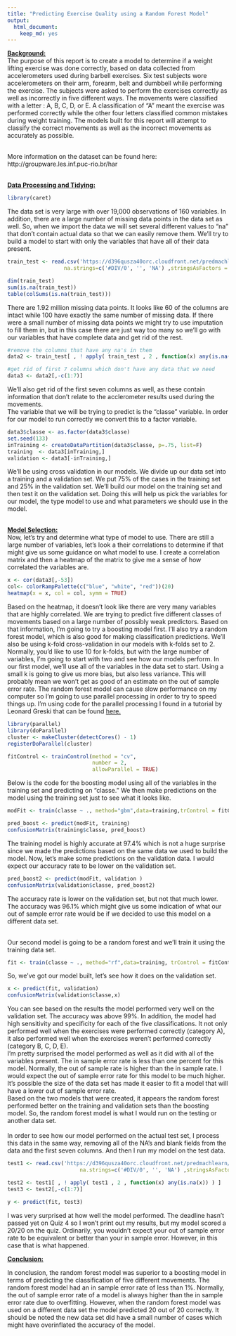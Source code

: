 ```yaml
---
title: "Predicting Exercise Quality using a Random Forest Model"
output: 
  html_document: 
    keep_md: yes
---
```

<b><u>Background:</u></b><br>
The purpose of this report is to create a model to determine if a weight lifting exercise was done correctly, based on data collected from accelerometers used during barbell exercises.  Six test subjects wore accelerometers on their arm, forearm, belt and dumbbell while performing the exercise.   The subjects were asked to perform the exercises correctly as well as incorrectly in five different ways.  The movements were classified with a letter : A, B, C, D, or E.  A classification of "A" meant the exercise was performed correctly while the other four letters classified common mistakes during weight training.     The models built for this report will attempt to classify the correct movements as well as the incorrect movements as accurately as possible.<br><br>

More information on the dataset can be found here: <br>
http://groupware.les.inf.puc-rio.br/har<br><br>

<b><u>Data Processing and Tidying:</u></b><br>


```r
library(caret)
```
The data set is very large with over 19,000 observations of 160 variables.  In addition, there are a large number of missing data points in the data set as well.  So, when we import the data we will set several different values to "na" that don't contain actual data so that we can easily remove them.  We'll try to build a model to start with only the variables that have all of their data present.


```r
train_test <- read.csv('https://d396qusza40orc.cloudfront.net/predmachlearn/pml-training.csv', 
                  na.strings=c('#DIV/0', '', 'NA') ,stringsAsFactors = F)

dim(train_test)
sum(is.na(train_test))
table(colSums(is.na(train_test)))
```
There are 1.92 million missing data points.  It looks like 60 of the columns are intact while 100 have exactly the same number of missing data.  If there were a small number of missing data points we might try to use imputation to fill them in, but in this case there are just way too many so we'll go with our variables that have complete data and get rid of the rest.

```r
#remove the columns that have any na's in them
data2 <- train_test[ , ! apply( train_test , 2 , function(x) any(is.na(x)) ) ]

#get rid of first 7 columns which don't have any data that we need
data3 <- data2[,-c(1:7)]
```
We'll also get rid of the first seven columns as well, as these contain information that don't relate to the acclerometer results used during the movements.<br>
The variable that we will be trying to predict is the "classe" variable.  In order for our model to run correctly we convert this to a factor variable.
```r
data3$classe <- as.factor(data3$classe)
set.seed(133)
inTraining <- createDataPartition(data3$classe, p=.75, list=F)
training  <- data3[inTraining,]
validation <- data3[-inTraining,]
```
We'll be using cross validation in our models. We divide up our data set into a training and a validation set.  We put 75% of the cases in the training set and 25% in the validation set.  We'll build our model on the training set and then test it on the validation set.  Doing this will help us pick the variables for our model, the type model to use and what parameters we should use in the model.<br><br>

<b><u>Model Selection:</u></b><br>
Now, let's try and determine what type of model to use.  There are still a large number of variables, let's look a their correlations to determine if that might give us some guidance on what model to use.  I create a correlation matrix and then a heatmap of the matrix to give me a sense of how correlated the variables are.

```r
x <- cor(data3[,-53])
col<- colorRampPalette(c("blue", "white", "red"))(20)
heatmap(x = x, col = col, symm = TRUE)
```


Based on the heatmap, it doesn't look like there are very many variables that are highly correlated.  We are trying to predict five different classes of movements based on a large number of possibly weak predictors.  Based on that information, I'm going to try a boosting model first.  I'll also try a random forest model, which is also good for making classification predictions.  We'll also be using k-fold cross-validation in our models with k-folds set to 2.  Normally, you'd like to use 10 for k-folds, but with the large number of variables, I'm going to start with two and see how our models perform.  In our first model, we'll use all of the variables in the data set to start.  Using a small k is going to give us more bias, but also less variance.  This will probably mean we won't get as good of an estimate on the out of sample error rate.
The random forest model can cause slow performance on my computer so I'm going to use parallel processing in order to try to speed things up.  I'm using code for the parallel processing I found in a tutorial by Leonard Greski that can be found <a href="https://github.com/lgreski/datasciencectacontent/blob/master/markdown/pml-randomForestPerformance.md">here.</a>
```r
library(parallel)
library(doParallel)
cluster <- makeCluster(detectCores() - 1) 
registerDoParallel(cluster)

fitControl <- trainControl(method = "cv",
                           number = 2,
                           allowParallel = TRUE)
```
Below is the code for the boosting model using all of the variables in the training set and predicting on "classe."  We then make predictions on the model using the training set just to see what it looks like.
```r
modFit <- train(classe ~ ., method="gbm",data=training,trControl = fitControl, verbose=F)

pred_boost <- predict(modFit, training)
confusionMatrix(training$classe, pred_boost)
```
The training model is highly accurate at 97.4% which is not a huge surprise since we made the predictions based on the same data we used to build the model.  Now, let's make some predictions on the validation data.  I would expect our accuracy rate to be lower on the validation set.

```r
pred_boost2 <- predict(modFit, validation )
confusionMatrix(validation$classe, pred_boost2)

```
The accuracy rate is lower on the validation set, but not that much lower.  The accuracy was 96.1% which might give us some indication of what our out of sample error rate would be if we decided to use this model on a different data set.   <br><br>

Our second model is going to be a random forest and we'll train it using the training data set.
```r
fit <- train(classe ~ ., method="rf",data=training, trControl = fitControl)
```
So, we've got our model built, let's see how it does on the validation set.
```r
x <- predict(fit, validation)
confusionMatrix(validation$classe,x)
```
You can see based on the results the model performed very well on the validation set.  The accuracy was above 99%.  In addition, the model had high sensitivity and specificity for each of the five classifications.  It not only performed well when the exercises were performed correctly (category A), it also performed well when the exercises weren't performed correctly (category B, C, D, E).<br>
I'm pretty surprised the model performed as well as it did with all of the variables present.  The in sample error rate is less than one percent for this model.  Normally, the out of sample rate is higher than the in sample rate.  I would expect the out of sample error rate for this model to be much higher.  It's possible the size of the data set has made it easier to fit a model that will have a lower out of sample error rate.<br>
Based on the two models that were created, it appears the random forest performed better on the training and validation sets than the boosting model.  So, the random forest model is what I would run on the testing or another data set.
<br><br>
In order to see how our model performed on the actual test set, I process this data in the same way, removing all of the NA's and blank fields from the data and the first seven columns. And then I run my model on the test data.
```r
test1 <- read.csv('https://d396qusza40orc.cloudfront.net/predmachlearn/pml-testing.csv', 
                       na.strings=c('#DIV/0', '', 'NA') ,stringsAsFactors = F)

test2 <- test1[ , ! apply( test1 , 2 , function(x) any(is.na(x)) ) ]
test3 <- test2[,-c(1:7)]

y <- predict(fit, test3)
```
I was very surprised at how well the model performed.  The deadline hasn't passed yet on Quiz 4 so I won't print out my results, but my model scored a 20/20 on the quiz.  Ordinarily, you wouldn't expect your out of sample error rate to be equivalent or better than your in sample error.  However, in this case that is what happened.

<b><u>Conclusion:</u></b><br>


In conclusion, the random forest model was superior to a boosting model in terms of predicting the classification of five different movements.  The random forest model had an in sample error rate of less than 1%.  Normally, the out of sample error rate of a model is always higher than the in sample error rate due to overfitting.  However, when the random forest model was used on a different data set the model predicted 20 out of 20 correctly.  It should be noted the new data set did have a small number of cases which might have overinflated the accuracy of the model.